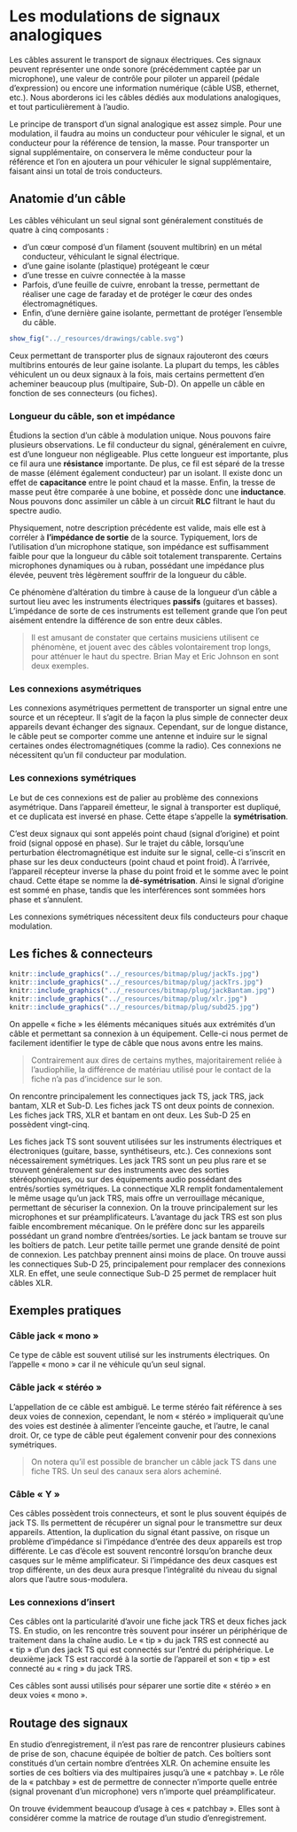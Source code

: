 # Les modulations de signaux analogiques

Les câbles assurent le transport de signaux électriques. Ces signaux peuvent représenter une onde sonore (précédemment captée par un microphone), une valeur de contrôle pour piloter un appareil (pédale d’expression) ou encore une information numérique (câble USB, ethernet, etc.). Nous aborderons ici les câbles dédiés aux modulations analogiques, et tout particulièrement à l’audio.

Le principe de transport d’un signal analogique est assez simple. Pour une modulation, il faudra au moins un conducteur pour véhiculer le signal, et un conducteur pour la référence de tension, la masse. Pour transporter un signal supplémentaire, on conservera le même conducteur pour la référence et l’on en ajoutera un pour véhiculer le signal supplémentaire, faisant ainsi un total de trois conducteurs.

## Anatomie d’un câble

Les câbles véhiculant un seul signal sont généralement constitués de quatre à cinq composants :

+ d’un cœur composé d’un filament (souvent multibrin) en un métal conducteur, véhiculant le signal électrique.
+ d’une gaine isolante (plastique) protégeant le cœur
+ d’une tresse en cuivre connectée à la masse
+ Parfois, d’une feuille de cuivre, enrobant la tresse, permettant de réaliser une cage de faraday et de protéger le cœur des ondes électromagnétiques.
+ Enfin, d’une dernière gaine isolante, permettant de protéger l’ensemble du câble.

```r
show_fig("../_resources/drawings/cable.svg")
```

Ceux permettant de transporter plus de signaux rajouteront des cœurs multibrins entourés de leur gaine isolante. La plupart du temps, les câbles véhiculent un ou deux signaux à la fois, mais certains permettent d’en acheminer beaucoup plus (multipaire, Sub-D). On appelle un câble en fonction de ses connecteurs (ou fiches).

### Longueur du câble, son et impédance

Étudions la section d’un câble à modulation unique. Nous pouvons faire plusieurs observations. Le fil conducteur du signal, généralement en cuivre, est d’une longueur non négligeable. Plus cette longueur est importante, plus ce fil aura une **résistance** importante. De plus, ce fil est séparé de la tresse de masse (élément également conducteur) par un isolant. Il existe donc un effet de **capacitance** entre le point chaud et la masse. Enfin, la tresse de masse peut être comparée à une bobine, et possède donc une **inductance**. Nous pouvons donc assimiler un câble à un circuit **RLC** filtrant le haut du spectre audio.

Physiquement, notre description précédente est valide, mais elle est à corréler à **l’impédance de sortie** de la source. Typiquement, lors de l’utilisation d’un microphone statique, son impédance est suffisamment faible pour que la longueur du câble soit totalement transparente. Certains microphones dynamiques ou à ruban, possédant une impédance plus élevée, peuvent très légèrement souffrir de la longueur du câble.

Ce phénomène d’altération du timbre à cause de la longueur d’un câble a surtout lieu avec les instruments électriques **passifs** (guitares et basses). L’impédance de sorte de ces instruments est tellement grande que l’on peut aisément entendre la différence de son entre deux câbles.

> Il est amusant de constater que certains musiciens utilisent ce phénomène, et jouent avec des câbles volontairement trop longs, pour atténuer le haut du spectre. Brian May et Eric Johnson en sont deux exemples.

### Les connexions asymétriques

Les connexions asymétriques permettent de transporter un signal entre une source et un récepteur. Il s’agit de la façon la plus simple de connecter deux appareils devant échanger des signaux. Cependant, sur de longue distance, le câble peut se comporter comme une antenne et induire sur le signal certaines ondes électromagnétiques (comme la radio). Ces connexions ne nécessitent qu’un fil conducteur par modulation.

### Les connexions symétriques

Le but de ces connexions est de palier au problème des connexions asymétrique. Dans l’appareil émetteur, le signal à transporter est dupliqué, et ce duplicata est inversé en phase. Cette étape s’appelle la **symétrisation**. 

<!-- TODO : graph-->

C’est deux signaux qui sont appelés point chaud (signal d’origine) et point froid (signal opposé en phase). Sur le trajet du câble, lorsqu’une perturbation électromagnétique est induite sur le signal, celle-ci s’inscrit en phase sur les deux conducteurs (point chaud et point froid). À l’arrivée, l’appareil récepteur inverse la phase du point froid et le somme avec le point chaud. Cette étape se nomme la **dé-symétrisation**. Ainsi le signal d’origine est sommé en phase, tandis que les interférences sont sommées hors phase et s’annulent.

Les connexions symétriques nécessitent deux fils conducteurs pour chaque modulation.

## Les fiches & connecteurs

```r

knitr::include_graphics("../_resources/bitmap/plug/jackTs.jpg")
knitr::include_graphics("../_resources/bitmap/plug/jackTrs.jpg")
knitr::include_graphics("../_resources/bitmap/plug/jackBantam.jpg")
knitr::include_graphics("../_resources/bitmap/plug/xlr.jpg")
knitr::include_graphics("../_resources/bitmap/plug/subd25.jpg")

```

On appelle « fiche » les éléments mécaniques situés aux extrémités d’un câble et permettant sa connexion à un équipement. Celle-ci nous permet de facilement identifier le type de câble que nous avons entre les mains.

> Contrairement aux dires de certains mythes, majoritairement reliée à l’audiophilie, la différence de matériau utilisé pour le contact de la fiche n’a pas d’incidence sur le son.

On rencontre principalement les connectiques jack TS, jack TRS, jack bantam, XLR et Sub-D. Les fiches jack TS ont deux points de connexion. Les fiches jack TRS, XLR et bantam en ont deux. Les Sub-D 25 en possèdent vingt-cinq.

<!-- TODO : images fiches -->

Les fiches jack TS sont souvent utilisées sur les instruments électriques et électroniques (guitare, basse, synthétiseurs, etc.). Ces connexions sont nécessairement symétriques. Les jack TRS sont un peu plus rare et se trouvent généralement sur des instruments avec des sorties stéréophoniques, ou sur des équipements audio possédant des entrés/sorties symétriques. La connectique XLR remplit fondamentalement le même usage qu’un jack TRS, mais offre un verrouillage mécanique, permettant de sécuriser la connexion. On la trouve principalement sur les microphones et sur préamplificateurs. L’avantage du jack TRS est son plus faible encombrement mécanique. On le préfère donc sur les appareils possédant un grand nombre d’entrées/sorties. Le jack bantam se trouve sur les boîtiers de patch. Leur petite taille permet une grande densité de point de connexion. Les patchbay prennent ainsi moins de place. On trouve aussi les connectiques Sub-D 25, principalement pour remplacer des connexions XLR. En effet, une seule connectique Sub-D 25 permet de remplacer huit câbles XLR.


## Exemples pratiques

### Câble jack « mono »

Ce type de câble est souvent utilisé sur les instruments électriques. On l’appelle « mono » car il ne véhicule qu’un seul signal.

### Câble jack « stéréo »

L’appellation de ce câble est ambiguë. Le terme stéréo fait référence à ses deux voies de connexion, cependant, le nom « stéréo » impliquerait qu’une des voies est destinée à alimenter l’enceinte gauche, et l’autre, le canal droit. Or, ce type de câble peut également convenir pour des connexions symétriques.

> On notera qu’il est possible de brancher un câble jack TS dans une fiche TRS. Un seul des canaux sera alors acheminé.

### Câble « Y »

Ces câbles possèdent trois connecteurs, et sont le plus souvent équipés de jack TS. Ils permettent de récupérer un signal pour le transmettre sur deux appareils. Attention, la duplication du signal étant passive, on risque un problème d’impédance si l’impédance d’entrée des deux appareils est trop différente. Le cas d’école est souvent rencontré lorsqu’on branche deux casques sur le même amplificateur. Si l’impédance des deux casques est trop différente, un des deux aura presque l’intégralité du niveau du signal alors que l’autre sous-modulera.

### Les connexions d’insert

Ces câbles ont la particularité d’avoir une fiche jack TRS et deux fiches jack TS. En studio, on les rencontre très souvent pour insérer un périphérique de traitement dans la chaîne audio. Le « tip » du jack TRS est connecté au « tip » d’un des jack TS qui est connectés sur l’entré du périphérique. Le deuxième jack TS est raccordé à la sortie de l’appareil et son « tip » est connecté au « ring » du jack TRS.

Ces câbles sont aussi utilisés pour séparer une sortie dite « stéréo » en deux voies « mono ».

## Routage des signaux

En studio d’enregistrement, il n’est pas rare de rencontrer plusieurs cabines de prise de son, chacune équipée de boîtier de patch. Ces boîtiers sont constitués d’un certain nombre d’entrées XLR. On achemine ensuite les sorties de ces boîtiers via des multipaires jusqu’à une « patchbay ». Le rôle de la « patchbay » est de permettre de connecter n’importe quelle entrée (signal provenant d’un microphone) vers n’importe quel préamplificateur.

On trouve évidemment beaucoup d’usage à ces « patchbay ». Elles sont à considérer comme la matrice de routage d’un studio d’enregistrement.
